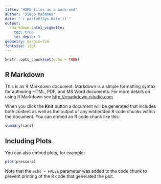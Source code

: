 ```yaml
---
title: "HDF5 files as a back-end"
author: "Diego Mañanes"
date: "`r paste0(Sys.Date())`"
output: 
  rmarkdown::html_vignette:
    toc: true
    toc_depth: 3
geometry: margin=3cm
fontsize: 12pt
---
```


```r
knitr::opts_chunk$set(echo = TRUE)
```

## R Markdown

This is an R Markdown document. Markdown is a simple formatting syntax for authoring HTML, PDF, and MS Word documents. For more details on using R Markdown see <http://rmarkdown.rstudio.com>.

When you click the **Knit** button a document will be generated that includes both content as well as the output of any embedded R code chunks within the document. You can embed an R code chunk like this:

```r
summary(cars)
```

## Including Plots

You can also embed plots, for example:

```r
plot(pressure)
```

Note that the `echo = FALSE` parameter was added to the code chunk to prevent printing of the R code that generated the plot.
